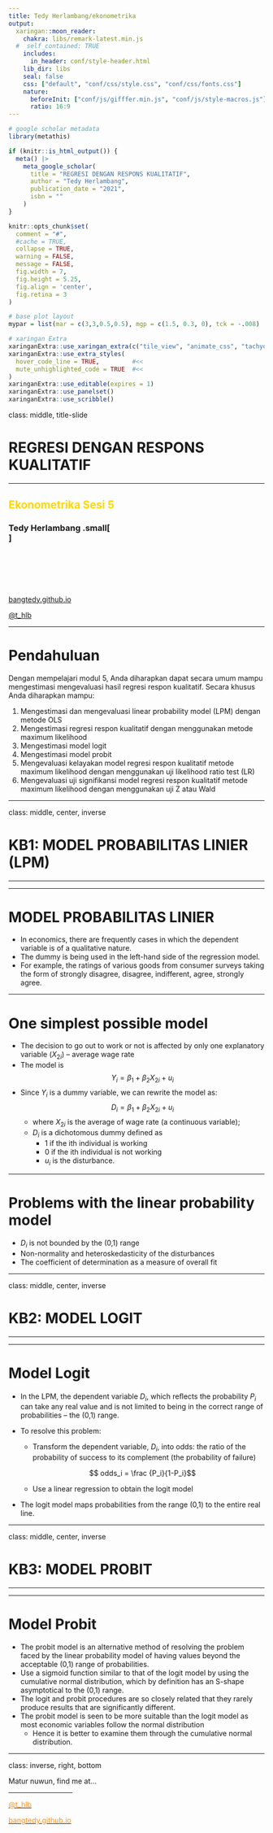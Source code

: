 ```yaml
---
title: Tedy Herlambang/ekonometrika
output:
  xaringan::moon_reader:
    chakra: libs/remark-latest.min.js
  #  self_contained: TRUE
    includes:
      in_header: conf/style-header.html
    lib_dir: libs
    seal: false
    css: ["default", "conf/css/style.css", "conf/css/fonts.css"]
    nature:
      beforeInit: ["conf/js/gifffer.min.js", "conf/js/style-macros.js"]
      ratio: 16:9
---
```


```r
# google scholar metadata
library(metathis)

if (knitr::is_html_output()) {
  meta() |> 
    meta_google_scholar(
      title = "REGRESI DENGAN RESPONS KUALITATIF",
      author = "Tedy Herlambang",
      publication_date = "2021",
      isbn = ""
    ) 
}
```

```r
knitr::opts_chunk$set(
  comment = "#",
  #cache = TRUE,
  collapse = TRUE,
  warning = FALSE,
  message = FALSE,
  fig.width = 7,
  fig.height = 5.25,
  fig.align = 'center',
  fig.retina = 3
)

# base plot layout
mypar = list(mar = c(3,3,0.5,0.5), mgp = c(1.5, 0.3, 0), tck = -.008)

# xaringan Extra
xaringanExtra::use_xaringan_extra(c("tile_view", "animate_css", "tachyons"))
xaringanExtra::use_extra_styles(
  hover_code_line = TRUE,         #<<
  mute_unhighlighted_code = TRUE  #<<
)
xaringanExtra::use_editable(expires = 1)
xaringanExtra::use_panelset()
xaringanExtra::use_scribble()
```
class: middle, title-slide

<!-- top logo (comment to remove or edit on `conf/css/style.css:23`) -->
<div class="lab-logo"></div>
<!-- <div class="uni-logo"></div> -->

# REGRESI DENGAN RESPONS KUALITATIF

<hr width="100%" align="left" size="0.3" color="gold"></hr>

## <span style="color:gold">Ekonometrika Sesi 5</span>

### Tedy Herlambang .small[<br> ]

<br><br><br><br><br>
[<i class="fas fa-blog" style="color:#e7e8e2"></i> bangtedy.github.io](https://bangtedy.github.io)

[<i class="fa fa-twitter fa-lg" style="color:#e7e8e2"></i> @t_hlb](https://twitter.com/t_hlb)

---

# Pendahuluan

Dengan mempelajari modul 5, Anda diharapkan dapat secara umum mampu mengestimasi mengevaluasi hasil regresi respon kualitatif. Secara khusus Anda diharapkan mampu:

1. Mengestimasi dan mengevaluasi linear probability model (LPM) dengan metode OLS
2. Mengestimasi regresi respon kualitatif dengan menggunakan metode maximum likelihood 
3. Mengestimasi model logit
4. Mengestimasi model probit
5. Mengevaluasi kelayakan model regresi respon kualitatif metode maximum likelihood dengan menggunakan uji likelihood ratio test (LR)
6. Mengevaluasi uji signifikansi model regresi respon kualitatif metode maximum likelihood dengan menggunakan uji Z atau Wald

---

class: middle, center, inverse

# KB1: MODEL PROBABILITAS LINIER (LPM)
<hr width="100%" align="left" size="0.3" color="#F1C9C2"></hr>

---

# MODEL PROBABILITAS LINIER

- In economics, there are frequently cases in which the dependent variable is of a qualitative nature. 
- The dummy is being used in the left-hand side of the regression model.
- For example, the ratings of various goods from consumer surveys taking the form of strongly disagree, disagree, indifferent, agree, strongly agree.
  
---

# One simplest possible model

- The decision to go out to work or not is affected by only one explanatory variable $(X_{2i})$ – average wage rate
- The model is $$Y_i = β_1 + β_2X_{2i} + u_i$$ 
- Since $Y_i$ is a dummy variable, we can rewrite the model as: $$D_i = β_1 + β_2X_{2i} + u_i$$
  - where $X_{2i}$ is the average of wage rate (a continuous variable); 
  - $D_i$ is a dichotomous dummy deﬁned as
     + 1 if the ith individual is working
     + 0 if the ith individual is not working
     + $u_i$ is the disturbance.
  
---

# Problems with the linear probability model

- $D_i$ is not bounded by the (0,1) range
- Non-normality and heteroskedasticity of the disturbances
- The coefficient of determination as a measure of overall fit

---


class: middle, center, inverse

# KB2: MODEL LOGIT
<hr width="100%" align="left" size="0.3" color="#FF3747"></hr>

---

# Model Logit

- In the LPM, the dependent variable $D_i$, which reﬂects the probability $P_i$ can take any real value and is not limited to being in the correct range of probabilities – the (0,1) range.
- To resolve this problem:
  - Transform the dependent variable, $D_i$, into odds: the ratio of the probability of success to its complement (the probability of failure)
  
  $$ odds_i = \frac {P_i}{1-P_i}$$
  
  - Use a linear regression to obtain the logit model
- The logit model maps probabilities from the range (0,1) to the entire real line.

---


class: middle, center, inverse

# KB3: MODEL PROBIT
<hr width="100%" align="left" size="0.3" color="#FF8B0F"></hr>


---

# Model Probit

- The probit model is an alternative method of resolving the problem faced by the linear probability model of having values beyond the acceptable (0,1) range of probabilities.
- Use a sigmoid function similar to that of the logit model by using
the cumulative normal distribution, which by definition has an S-shape asymptotical to the (0,1) range.
- The logit and probit procedures are so closely related that they rarely produce results that are significantly different. 
- The probit model is seen to be more suitable than the logit model as most economic variables follow the normal distribution
  - Hence it is better to examine them through the cumulative normal distribution.

---

class: inverse, right, bottom

Matur nuwun, find me at...

<hr width="25%" align="right" size="0.3" color="#f11b55"></hr>

[<i class="fa fa-twitter fa-lg" style="color:#fc911e"></i> <span style="color:#fc911e"> @t_hlb </span>](https://twitter.com/t_hlb)

[<i class="fas fa-blog" style="color:#fc911e"></i><span style="color:#fc911e"> bangtedy.github.io</span>](https://bangtedy.github.io)